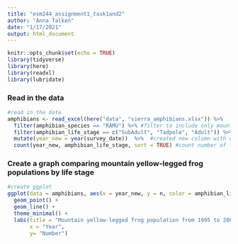 ```yaml
---
title: "esm244_assignment1_task1and2"
author: "Anna Talken"
date: "1/17/2021"
output: html_document
---
```


```r
knitr::opts_chunk$set(echo = TRUE)
library(tidyverse)
library(here)
library(readxl)
library(lubridate)
```

### Read in the data
```r
#read in the data
amphibians <- read_excel(here("data", "sierra_amphibians.xlsx")) %>% 
  filter(amphibian_species == "RAMU") %>% #filter to include only mountain yellow-legged frog
  filter(amphibian_life_stage == c("SubAdult", "Tadpole", "Adult")) %>% 
  mutate(year_new = year(survey_date))  %>%  #created new column with only year
  count(year_new, amphibian_life_stage, sort = TRUE) #count number of frogs by year and life stage

```

### Create a graph comparing mountain yellow-legged frog populations by life stage
```r
#create ggplot
ggplot(data = amphibians, aes(x = year_new, y = n, color = amphibian_life_stage)) +
  geom_point() +
  geom_line() +
  theme_minimal() +
  labs(title = "Mountain yellow-legged frog population from 1995 to 2002",
       x = "Year",
       y= "Number")
```

